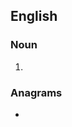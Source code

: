 {{also|croweaters|crow-eaters}}
==English==

===Noun===
{{head|en|noun form|head=[[crow]] [[eat]]ers}}

# {{plural of|en|crow eater}}

===Anagrams===
* {{anagrams|en|a=aceeorrstw|water cores}}